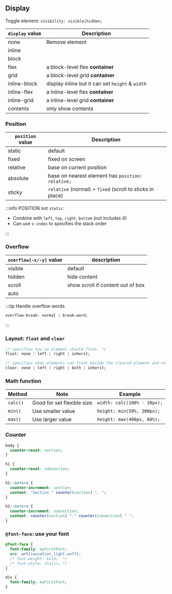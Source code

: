 ## Display

Toggle element: `visibility: visible|hidden;`

| `display` value | Description                                      |
| --------------- | ------------------------------------------------ |
| none            | Remove element                                   |
| inline          |                                                  |
| block           |                                                  |
| flex            | a block-level flex **container**                 |
| grid            | a block-level grid **container**                 |
| inline-block    | display inline but it can set `height` & `width` |
| inline-flex     | a inline-level flex **container**                |
| inline-grid     | a inline-level grid **container**                |
| contents        | only show contents                               |

### Position

| `position` value | Description                                               |
| ---------------- | --------------------------------------------------------- |
| static           | default                                                   |
| fixed            | fixed on screen                                           |
| relative         | base on current position                                  |
| absolute         | base on nearest element has `position: relative;`         |
| sticky           | `relative` (normal) + `fixed` (scroll to sticks in place) |

:::info
POSITION not `static`:

- Combine with `left`, `top`, `right`, `bottom` (not includes 4)
- Can use `z-index` to specifies the stack order

:::

### Overflow

| `overflow[-x/-y]` value | description                       |
| ----------------------- | --------------------------------- |
| visible                 | default                           |
| hidden                  | hide content                      |
| scroll                  | show scroll if content out of box |
| auto                    |                                   |

:::tip Handle overflow words

```css
overflow-break: normal | break-word;
```

:::

### Layout: `float` and `clear`

```css
/* specifies how an element should float. */
float: none | left | right | inherit;

/* specifies what elements can float beside the cleared element and on which side. */
clear: none | left | right | both | inherit;
```

### Math function

| Method   | Note                       | Example                     |
| -------- | -------------------------- | --------------------------- |
| `calc()` | Good for set flexible size | `width: calc(100% - 10px);` |
| `min()`  | Use smaller value          | `height: min(50%, 200px);`  |
| `max()`  | Use larger value           | `height: max(400px, 60%);`  |

### Counter

```css
body {
  counter-reset: section;
}

h1 {
  counter-reset: subsection;
}

h1::before {
  counter-increment: section;
  content: "Section " counter(section) ". ";
}

h2::before {
  counter-increment: subsection;
  content: counter(section) "." counter(subsection) " ";
}
```

### `@font-face`: use your font

```css
@font-face {
  font-family: myFirstFont;
  src: url(sansation_light.woff);
  /* font-weight: bold;  */
  /* font-style: italic; */
}

div {
  font-family: myFirstFont;
}
```
